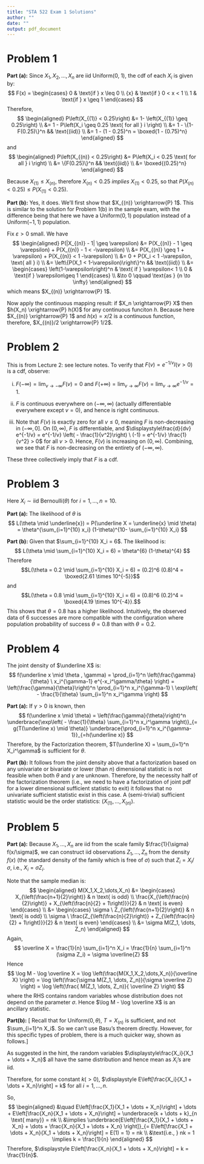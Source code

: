 ```yaml
---
title: "STA 522 Exam 1 Solutions"
author: ""
date: ""
output: pdf_document
---
```



\newcommand{\rs}{X_1,X_2,\dots,X_n}
\newcommand{\on}{\operatorname}
\newcommand{\enter}{\vspace{0.1in}}
\newcommand{\ds}{\displaystyle}
\renewcommand{\bar}{\overline}
\newcommand{\N}{\text{N}}
\renewcommand{\epsilon}{\varepsilon}
\newcommand{\R}{\mathbb{R}}
\newcommand{\Ss}{\mathcal{S}}
\newcommand{\E}{\on{E}}
\newcommand{\var}{\on{Var}}
<!-- \renewcommand{\vec}[1]{{\underaccent{\tilde}{#1}}} -->
\renewcommand{\vec}{\underline}
\newcommand{\asim}{\stackrel{a}{\sim}}
\newcommand{\points}[1]{\hfill \textbf{(#1 pts)}}




# Problem 1

**Part (a):** Since $\rs$ are iid Uniform(0, 1), the cdf of each $X_i$ is given by:
$$
F(x) = \begin{cases}
0 & \text{if } x \leq 0 \\
{x} & \text{if } 0 < x < 1 \\
1 & \text{if } x \geq 1
\end{cases}
$$
Therefore, 
$$
\begin{aligned}
P\left(X_{(1)} < 0.25\right) 
&= 1- \left(X_{(1)} \geq 0.25\right) \\ 
&= 1 - P\left(X_i \geq 0.25 \text{ for all } i \right) \\
&= 1 - \{1-F(0.25)\}^n && \text{(iid)} \\
&= 1 - (1 - 0.25)^n = \boxed{1 - (0.75)^n}
\end{aligned}
$$
and
$$
\begin{aligned}
P\left(X_{(n)} < 0.25\right) 
&= P\left(X_i < 0.25 \text{ for all } i \right) \\
&= \{F(0.25)\}^n && \text{(iid)} \\
&= \boxed{(0.25)^n}
\end{aligned}
$$

Because $X_{(1)} \leq X_{(n)}$, therefore $X_{(n)} < 0.25$ *implies* $X_{(1)} < 0.25$, so that $P(X_{(n)} < 0.25) \leq P(X_{(1)} < 0.25)$.

**Part (b):** Yes, it does. We'll first show that $X_{(n)} \xrightarrow{P} 1$. This is similar to the solution for Problem 1(b) in the sample exam, with the difference being that here we have a Uniform$(0, 1)$ population instead of a Uniform$(-1, 1)$ population.  

Fix $\epsilon > 0$ small. We have
$$
\begin{aligned}
P(|X_{(n)} - 1| \geq \epsilon) &= P(X_{(n)} - 1 \geq \epsilon) + P(X_{(n)} - 1 < -\epsilon) \\
&=  P(X_{(n)} \geq 1 + \epsilon) + P(X_{(n)}  < 1 -\epsilon) \\
&= 0 + P(X_i < 1 -\epsilon, \text{ all } i) \\
&= \left\{P(X_1 < 1-\epsilon)\right\}^n && \text{(iid)} \\
&= \begin{cases}
\left(1-\epsilon\right)^n & \text{ if } \epsilon < 1 \\
0 & \text{if } \epsilon \geq 1
\end{cases} \\
&\to  0 \qquad \text{as } {n \to \infty}
\end{aligned}
$$
which means $X_{(n)} \xrightarrow{P} 1$. 


Now apply the continuous mapping result: if $X_n \xrightarrow{P} X$ then $h(X_n) \xrightarrow{P} h(X)$ for any continuous funciton $h$. Because here $X_{(n)} \xrightarrow{P} 1$ and $h(x) = x/2$ is a continuous function, therefore, $X_{(n)}/2 \xrightarrow{P} 1/2$.





# Problem 2

This is from Lecture 2: see lecture notes. To verify that $F(v) = e^{-1/v} I(v > 0)$ is a cdf, observe:

(i) $F(-\infty) = \lim_{v \to -\infty} F(v) = 0$ and $F(+\infty) = \lim_{v \to \infty} F(v) = \lim_{v \to \infty} e^{-1/v} = 1$.

(ii) $F$ is continuous everywhere on $(-\infty, \infty)$ (actually differentiable everywhere except $v = 0$), and hence is right continuous. 

(iii) Note that $F(v)$ is exactly zero for all $v \leq 0$, meaning $F$ is non-decreasing in $(-\infty, 0]$. On $(0, \infty)$, $F$ is differentiable, and  $\ds \frac{d}{dv} e^{-1/v} = e^{-1/v}  \left( - \frac{1}{v^2}\right) \ (-1) = e^{-1/v} \frac{1}{v^2} > 0$ for all $v > 0$. Hence, $F(v)$ is increasing on $(0, \infty)$. Combining, we see that $F$ is non-decreasing on the entirety of $(-\infty, \infty)$.

These three collectively imply that $F$ is a cdf.



# Problem 3

Here $X_i \sim \text{iid~Bernoulli}(\theta)$ for $i = 1, \dots, n=10$. 

**Part (a):** The likelihood of $\theta$ is 
$$
L(\theta \mid \vec{x}) = P(\vec X = \vec{x} \mid \theta) = \theta^{\sum_{i=1}^{10} x_i} (1-\theta)^{10- \sum_{i=1}^{10} X_i}
$$

**Part (b):** Given that $\sum_{i=1}^{10} X_i = 6$. The likelihood is:
$$
L(\theta \mid \sum_{i=1}^{10} X_i = 6) = \theta^{6} (1-\theta)^{4}
$$
Therefore 
$$L(\theta = 0.2 \mid \sum_{i=1}^{10} X_i = 6) = (0.2)^6 (0.8)^4 = \boxed{2.61 \times 10^{-5}}$$
and 
$$L(\theta = 0.8 \mid \sum_{i=1}^{10} X_i = 6) = (0.8)^6 (0.2)^4 = \boxed{4.19 \times 10^{-4}}.$$
This shows that $\theta = 0.8$ has a higher likelihood. Intuitively, the observed data of 6 successes are more compatible with the configuration where population probability of success $\theta = 0.8$ than with $\theta = 0.2$.



# Problem 4

The joint density of $\vec X$ is:
$$
f(\vec x \mid \theta , \gamma) = \prod_{i=1}^n \left(\frac{\gamma}{\theta} \ x_i^{\gamma-1} e^{-x_i^\gamma/\theta} \right) = \left(\frac{\gamma}{\theta}\right)^n \prod_{i=1}^n x_i^{\gamma-1} \ \exp\left( - \frac{1}{\theta} \sum_{i=1}^n x_i^\gamma \right)
$$

**Part (a):** If $\gamma > 0$ is known, then
$$
f(\vec x \mid \theta) = \left(\frac{\gamma}{\theta}\right)^n  \underbrace{\exp\left( - \frac{1}{\theta} \sum_{i=1}^n x_i^\gamma \right)}_{= g(T(\vec x) \mid \theta)} \underbrace{\prod_{i=1}^n x_i^{\gamma-1}}_{=h(\vec x)} 
$$
Therefore, by the Factorization theorem, $T(\vec X) = \sum_{i=1}^n X_i^\gamma$ is sufficient for $\theta$. 


**Part (b):** It follows from the joint density above that a factorization based on any univariate or bivariate or lower (than $n$) dimensional statistic is not feasible when both $\theta$ and $\gamma$ are unknown. Therefore, by the necessity half of the factorization theorem (i.e., we need to have a factorization of joint pdf for a lower dimensional sufficient statistic to exit) it follows that no univariate sufficient statistic exist in this case. A (semi-trivial) sufficient statistic would be the order statistics: $(X_{(1)}, \dots, X_{(n)})$.



# Problem 5

**Part (a):** Because $X_1, \dots, X_n$ are iid from the scale family $\frac{1}{\sigma} f(x/\sigma)$, we can construct iid observations $Z_1, \dots, Z_n$ from the density $f(x)$ (the standard density of the family which is free of $\sigma$) such that $Z_i = X_i / \sigma$, i.e., $X_i = \sigma Z_i$.

Note that the sample median is: 
$$
\begin{aligned}
M(\rs) &= 
\begin{cases}
X_{\left(\frac{n+1}{2}\right)} & n \text{ is odd} \\
\frac{X_{\left(\frac{n}{2}\right)} + X_{\left(\frac{n}{2} + 1\right)}}{2} & n \text{ is even}
\end{cases} \\
&= \begin{cases}
\sigma \ Z_{\left(\frac{n+1}{2}\right)} & n \text{ is odd} \\
\sigma \ \frac{Z_{\left(\frac{n}{2}\right)} + Z_{\left(\frac{n}{2} + 1\right)}}{2} & n \text{ is even}
\end{cases} \\
&= \sigma  M(Z_1, \dots, Z_n)
\end{aligned}
$$
Again,
$$
\bar X = \frac{1}{n} \sum_{i=1}^n X_i = \frac{1}{n} \sum_{i=1}^n (\sigma  Z_i) = \sigma  \bar{Z}
$$
Hence
$$
\log M - \log \bar X = \log \left(\frac{M(\rs)}{\bar X} \right) = \log \left(\frac{\sigma  M(Z_1, \dots, Z_n)}{\sigma  \bar Z} \right) = \log \left(\frac{ M(Z_1, \dots, Z_n)}{ \bar Z} \right)
$$
where the RHS contains random variables whose distribution does not depend on the parameter $\sigma$. Hence $\log M - \log \bar X$ is an ancillary statistic.

**Part(b):** [\underline{NOTE:} Recall that for Uniform$(0, \theta)$, $T = X_{(n)}$ is sufficient, and not $\sum_{i=1}^n X_i$. So we can't use Basu's theorem directly. However, for this specific types of problem, there is a much quicker way, shown as follows.] 

As suggested in the hint, the random variables $\ds \frac{X_i}{X_1 + \dots + X_n}$ all have the same distribution and hence mean as $X_i$'s are iid.

Therefore, for some constant $k ( > 0)$, $\ds E\left[\frac{X_i}{X_1 + \dots + X_n}\right] = k$ for all $i = 1, \dots, n$. 

So,
$$
\begin{aligned}
&\quad E\left[\frac{X_1}{X_1 + \dots + X_n}\right] + \dots + E\left[\frac{X_n}{X_1 + \dots + X_n}\right] = \underbrace{k + \dots + k}_{n \text{ many}} = nk \\
&\implies \underbrace{E\left[\frac{X_1}{X_1 + \dots + X_n} + \dots + \frac{X_n}{X_1 + \dots + X_n} \right]}_{= E\left[\frac{X_1 + \dots + X_n}{X_1 + \dots + X_n}\right] = E(1) = 1} = nk \\
&\text{i.e., } nk = 1 \implies k = \frac{1}{n}
\end{aligned}
$$
Therefore, $\ds E\left[\frac{X_n}{X_1 + \dots + X_n}\right] = k = \frac{1}{n}$.


